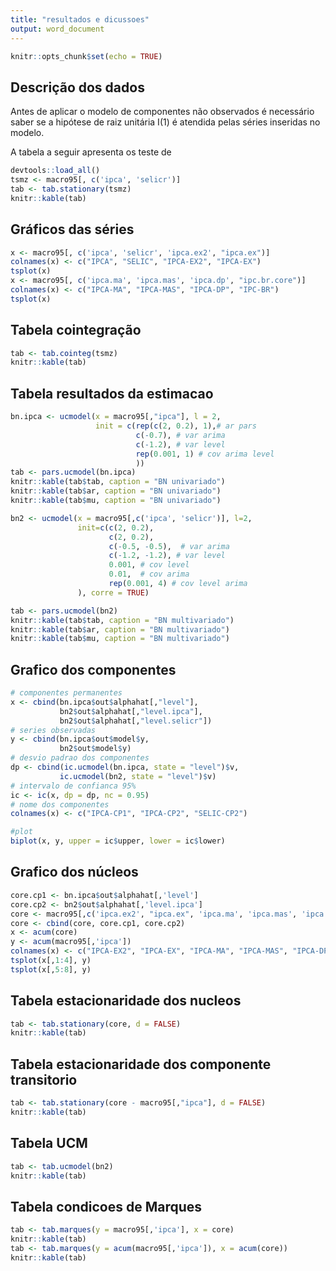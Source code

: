 ```yaml
---
title: "resultados e dicussoes"
output: word_document
---
```


```r
knitr::opts_chunk$set(echo = TRUE)
```

## Descrição dos dados 

Antes de aplicar o modelo de componentes não observados é necessário saber se a hipótese de raiz unitária I(1) é atendida pelas séries inseridas no modelo.

A tabela a seguir apresenta os teste de 

```r
devtools::load_all()
tsmz <- macro95[, c('ipca', 'selicr')]
tab <- tab.stationary(tsmz)
knitr::kable(tab)
```


## Gráficos das séries


```r
x <- macro95[, c('ipca', 'selicr', 'ipca.ex2', "ipca.ex")]
colnames(x) <- c("IPCA", "SELIC", "IPCA-EX2", "IPCA-EX")
tsplot(x)
x <- macro95[, c('ipca.ma', 'ipca.mas', 'ipca.dp', "ipc.br.core")]
colnames(x) <- c("IPCA-MA", "IPCA-MAS", "IPCA-DP", "IPC-BR")
tsplot(x)
```


## Tabela cointegração

```r
tab <- tab.cointeg(tsmz)
knitr::kable(tab)
```



## Tabela resultados da estimacao

```r
bn.ipca <- ucmodel(x = macro95[,"ipca"], l = 2,
                   init = c(rep(c(2, 0.2), 1),# ar pars
                            c(-0.7), # var arima
                            c(-1.2), # var level
                            rep(0.001, 1) # cov arima level
                            ))
tab <- pars.ucmodel(bn.ipca)
knitr::kable(tab$tab, caption = "BN univariado")
knitr::kable(tab$ar, caption = "BN univariado")
knitr::kable(tab$mu, caption = "BN univariado")
```

```r
bn2 <- ucmodel(x = macro95[,c('ipca', 'selicr')], l=2, 
               init=c(c(2, 0.2),
                      c(2, 0.2),
                      c(-0.5, -0.5),  # var arima
                      c(-1.2, -1.2), # var level
                      0.001, # cov level 
                      0.01,  # cov arima
                      rep(0.001, 4) # cov level arima
               ), corre = TRUE)

tab <- pars.ucmodel(bn2)
knitr::kable(tab$tab, caption = "BN multivariado")
knitr::kable(tab$ar, caption = "BN multivariado")
knitr::kable(tab$mu, caption = "BN multivariado")
```


## Grafico dos componentes

```r
# componentes permanentes 
x <- cbind(bn.ipca$out$alphahat[,"level"],
           bn2$out$alphahat[,"level.ipca"],
           bn2$out$alphahat[,"level.selicr"])
# series observadas
y <- cbind(bn.ipca$out$model$y,
           bn2$out$model$y)
# desvio padrao dos componentes
dp <- cbind(ic.ucmodel(bn.ipca, state = "level")$v,
           ic.ucmodel(bn2, state = "level")$v)
# intervalo de confianca 95% 
ic <- ic(x, dp = dp, nc = 0.95)
# nome dos componentes
colnames(x) <- c("IPCA-CP1", "IPCA-CP2", "SELIC-CP2")

#plot
biplot(x, y, upper = ic$upper, lower = ic$lower)

```


## Grafico dos núcleos

```r
core.cp1 <- bn.ipca$out$alphahat[,'level']
core.cp2 <- bn2$out$alphahat[,'level.ipca']
core <- macro95[,c('ipca.ex2', "ipca.ex", 'ipca.ma', 'ipca.mas', 'ipca.dp', "ipc.br.core")]
core <- cbind(core, core.cp1, core.cp2)
x <- acum(core)
y <- acum(macro95[,'ipca'])
colnames(x) <- c("IPCA-EX2", "IPCA-EX", "IPCA-MA", "IPCA-MAS", "IPCA-DP", "IPC-BR", "IPCA-CP1", "IPCA-CP2")
tsplot(x[,1:4], y)
tsplot(x[,5:8], y)
```


## Tabela estacionaridade dos nucleos

```r
tab <- tab.stationary(core, d = FALSE)
knitr::kable(tab)
```


## Tabela estacionaridade dos componente transitorio

```r
tab <- tab.stationary(core - macro95[,"ipca"], d = FALSE)
knitr::kable(tab)
```

## Tabela UCM

```r
tab <- tab.ucmodel(bn2)
knitr::kable(tab)
```



## Tabela condicoes de Marques

```r
tab <- tab.marques(y = macro95[,'ipca'], x = core)
knitr::kable(tab)
tab <- tab.marques(y = acum(macro95[,'ipca']), x = acum(core))
knitr::kable(tab)
```


